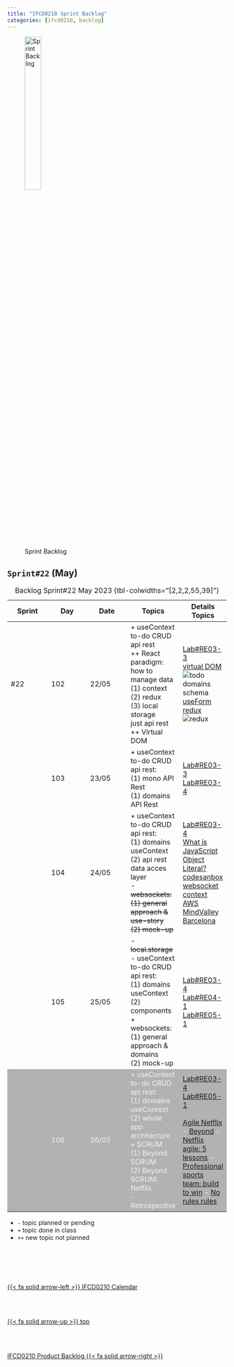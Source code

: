 ```yaml
---
title: "IFCD0210 Sprint Backlog"
categories: [ifcd0210, backlog]
---
```


<style>
tr:nth-child(5) {
  background-color: #b2b2b2!important;
  color: #f4f4f4!important;
}
</style>


![Sprint Backlog](/images/home/backlog.jpg){width="30%"}

## ``Sprint#22`` (May)

::: {.column-page-right}
| Sprint | Day | Date | Topics |  Details Topics |
| -- | -- | -- | -- | -- |
| #22 | 102 | 22/05 | + useContext to-do CRUD api rest </br> ++ React paradigm: how to manage data </br> (1) context </br> (2) redux </br> (3) local storage  </br> just api rest </br> ++ Virtual DOM| [Lab#RE03-3](/reactjs/rjslab3-3.qmd) </br> [virtual DOM](/reactjs/reactjs-what-render-dom.qmd) </br> ![todo domains schema](/images/reactjs/todo-domains-schema.jpg) </br> [useForm](https://usehooks-ts.com/react-hook/use-fetch){.external} </br> [redux](https://redux.js.org/tutorials/fundamentals/part-2-concepts-data-flow){.external} </br> ![redux](/images/reactjs/redux-fig.gif) |
|  | 103 | 23/05 | + useContext to-do CRUD api rest: </br> (1) mono API Rest </br> (1) domains API Rest | [Lab#RE03-3](/reactjs/rjslab3-3.qmd) </br> [Lab#RE03-4](/reactjs/rjslab3-4.qmd) |
|  | 104 | 24/05 | + useContext to-do CRUD api rest: </br> (1) domains useContext </br> (2) api rest data acces layer  </br> - <s> websockets: </br> (1) general approach & use-story </br> (2) mock-up </s> | [Lab#RE03-4](/reactjs/rjslab3-4.qmd) </br> [What is JavaScript Object Literal?](https://playcode.io/javascript/object-literal){.external}  </br> [codesanbox websocket context AWS](https://codesandbox.io/s/mychat-1-ktru2t?file=/src/chat/SocketProvider.js){.external}  </br>  [MindValley Barcelona](https://www.mindvalley.com/films/barcelona-experiment/invite){.external} |
|  | 105 | 25/05 | - <s>local.storage</s> </br> - useContext to-do CRUD api rest: </br> (1) domains useContext </br> (2) components </br> + websockets: </br> (1) general approach & domains </br>(2) mock-up </br> |  [Lab#RE03-4](/reactjs/rjslab3-4.qmd) </br>  [Lab#RE04-1](/reactjs/rjslab4.qmd) </br> [Lab#RE05-1](/reactjs/rjslab5-1.qmd) |
|  | 106 | 26/05 | + useContext to-do CRUD api rest: </br> (1) domains useContext </br> (2) whole app architecture  </br> + SCRUM </br> (1) Beyond SCRUM </br> (2) Beyond SCRUM: Netflix  </br> - Retrospective |  [Lab#RE03-4](/reactjs/rjslab3-4.qmd) </br> [Lab#RE05-1](/reactjs/rjslab5-1.qmd) </br> </br>  [Agile Netflix](https://www.youtube.com/watch?v=sV3B9Zgz_go){.external} - [Beyond](https://www.linkedin.com/posts/mark-lambertz_beyond-scrum-when-talking-to-engineers-activity-6944719050744709120-R82j?trk=public_profile_like_view){.external} - [Netflix agile: 5 lessons](https://smartbear.com/blog/5-lessons-agile-teams-can-learn-from-netflix/){.external} - [Professional sports team: build to win](https://summation.net/2009/07/22/netflix-values-we-are-a-professional-sports-team-not-a-family/){.external} - [No rules rules](https://www.norulesrules.com/){.external} |
: Backlog Sprint#22 May 2023 {tbl-colwidths="[2,2,2,55,39]"}
:::

::: {.callout-note}
- `-` topic planned or pending
- `+` topic done in class
- `++` new topic not planned
:::



<!--- navLinks -->
<br><br>
<div class=row>
<br>
<div class='column left previous'>
<br>
[{{< fa solid arrow-left >}} IFCD0210 Calendar](/ifcd0210/ifcd0210calendar.qmd)
<br>
</div>
<br>
<div class='column center'>
<br>
[{{< fa solid arrow-up >}} top](#top)
<br>
</div>
<br>
<div class='column right next'>
<br>
[IFCD0210 Product Backlog  {{< fa solid arrow-right >}}](/ifcd0210/ifcd0210backlog-product.qmd)
<br>
</div>
<br>
</div>
